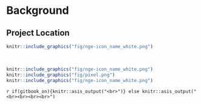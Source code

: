 

# Background


## Project Location

```r
knitr::include_graphics("fig/nge-icon_name_white.png")
```

<br>

```r
knitr::include_graphics("fig/nge-icon_name_white.png")
knitr::include_graphics("fig/pixel.png")
knitr::include_graphics("fig/nge-icon_name_white.png")
```


`r if(gitbook_on){knitr::asis_output("<br>")} else knitr::asis_output("<br><br><br><br>")`


